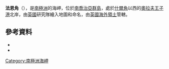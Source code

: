 {{coord|54|4|S|37|9|W|source:GNIS|display=title}}

'''法恩角'''（{{lang-en|Fine Point}}），是[[南極洲|南極洲]]的海岬，位於[[南喬治亞群島|南喬治亞群島]]，處於[[什爾角|什爾角]]以西的[[奧拉夫王子港|奧拉夫王子港]]北岸，由[[英國|英國]]研究隊繪入地圖和命名，由[[英國海外領土|英國海外領土]]管轄。

==參考資料==
*{{cite gnis | type = antarid | id = 4914| name = Fine Point | accessdate = 2012-03-22}}
*{{usgs-gazetteer|id=4914}}

{{Antarctica-geo-stub}}
[[Category:南極洲海岬|Category:南極洲海岬]]